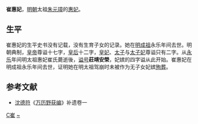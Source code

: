'''崔惠妃'''，[[明朝|明朝]]太祖[[朱元璋|朱元璋]]的[[惠妃|惠妃]]。
==生平==
崔惠妃的生平史书没有记载，没有生育子女的记录。她在[[明成祖|明成祖]]永乐年间去世。明朝典制，[[皇帝|皇帝]]尊谥十七字，[[皇后|皇后]]十二字，[[皇妃|皇妃]]、[[太子|太子]]与[[太子妃|太子妃]]尊谥只有二字。从[[永乐_(明朝)|永乐]]年间明太祖惠妃崔氏薨逝後，[[谥号|谥号]]'''莊靖安榮'''，妃嫔的四字谥从此开始。崔惠妃在明成祖永乐年间去世，证明她在明太祖驾崩时未被作为无子女妃嫔[[殉葬|殉葬]]。

==参考文献==
*[[沈德符|沈德符]]《[[万历野获编|万历野获编]]》补遗卷一

{{明太祖皇室|nocat}}
[[Category:明太祖妃|C崔]]
[[Category:崔姓|~]]